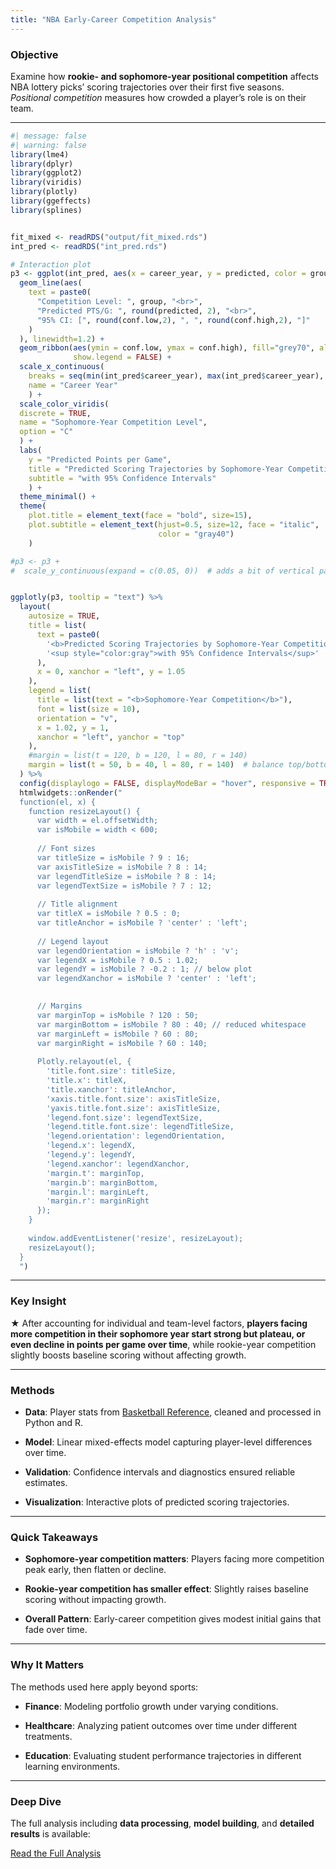 ```yaml
---
title: "NBA Early-Career Competition Analysis"
---
```


### Objective

Examine how **rookie- and sophomore-year positional competition** affects NBA lottery picks' scoring trajectories over their first five seasons. *Positional competition* measures how crowded a player's role is on their team.

------------------------------------------------------------------------

```r
#| message: false
#| warning: false
library(lme4)
library(dplyr)
library(ggplot2)
library(viridis)
library(plotly)
library(ggeffects)
library(splines)


fit_mixed <- readRDS("output/fit_mixed.rds")
int_pred <- readRDS("int_pred.rds")

# Interaction plot
p3 <- ggplot(int_pred, aes(x = career_year, y = predicted, color = group, group=group)) +
  geom_line(aes(
    text = paste0(
      "Competition Level: ", group, "<br>",
      "Predicted PTS/G: ", round(predicted, 2), "<br>",
      "95% CI: [", round(conf.low,2), ", ", round(conf.high,2), "]"
    )
  ), linewidth=1.2) +
  geom_ribbon(aes(ymin = conf.low, ymax = conf.high), fill="grey70", alpha=0.2,
              show.legend = FALSE) +
  scale_x_continuous(
    breaks = seq(min(int_pred$career_year), max(int_pred$career_year), length.out=5),
    name = "Career Year"
    ) +
  scale_color_viridis(
  discrete = TRUE, 
  name = "Sophomore-Year Competition Level",
  option = "C" 
  ) +
  labs(
    y = "Predicted Points per Game",
    title = "Predicted Scoring Trajectories by Sophomore-Year Competition",
    subtitle = "with 95% Confidence Intervals"
    ) +
  theme_minimal() +
  theme(
    plot.title = element_text(face = "bold", size=15),
    plot.subtitle = element_text(hjust=0.5, size=12, face = "italic", 
                                 color = "gray40")
    )

#p3 <- p3 +
#  scale_y_continuous(expand = c(0.05, 0))  # adds a bit of vertical padding


ggplotly(p3, tooltip = "text") %>%
  layout(
    autosize = TRUE,
    title = list(
      text = paste0(
        '<b>Predicted Scoring Trajectories by Sophomore-Year Competition</b><br>',
        '<sup style="color:gray">with 95% Confidence Intervals</sup>'
      ),
      x = 0, xanchor = "left", y = 1.05
    ),
    legend = list(
      title = list(text = "<b>Sophomore-Year Competition</b>"),
      font = list(size = 10),
      orientation = "v",
      x = 1.02, y = 1,
      xanchor = "left", yanchor = "top"
    ),
    #margin = list(t = 120, b = 120, l = 80, r = 140)
    margin = list(t = 50, b = 40, l = 80, r = 140)  # balance top/bottom
  ) %>%
  config(displaylogo = FALSE, displayModeBar = "hover", responsive = TRUE) %>%
  htmlwidgets::onRender("
  function(el, x) {
    function resizeLayout() {
      var width = el.offsetWidth;
      var isMobile = width < 600;
  
      // Font sizes
      var titleSize = isMobile ? 9 : 16;
      var axisTitleSize = isMobile ? 8 : 14;
      var legendTitleSize = isMobile ? 8 : 14;
      var legendTextSize = isMobile ? 7 : 12;
  
      // Title alignment
      var titleX = isMobile ? 0.5 : 0;
      var titleAnchor = isMobile ? 'center' : 'left';
  
      // Legend layout
      var legendOrientation = isMobile ? 'h' : 'v';
      var legendX = isMobile ? 0.5 : 1.02;
      var legendY = isMobile ? -0.2 : 1; // below plot
      var legendXanchor = isMobile ? 'center' : 'left';

  
      // Margins
      var marginTop = isMobile ? 120 : 50;
      var marginBottom = isMobile ? 80 : 40; // reduced whitespace
      var marginLeft = isMobile ? 60 : 80;
      var marginRight = isMobile ? 60 : 140;
  
      Plotly.relayout(el, {
        'title.font.size': titleSize,
        'title.x': titleX,
        'title.xanchor': titleAnchor,
        'xaxis.title.font.size': axisTitleSize,
        'yaxis.title.font.size': axisTitleSize,
        'legend.font.size': legendTextSize,
        'legend.title.font.size': legendTitleSize,
        'legend.orientation': legendOrientation,
        'legend.x': legendX,
        'legend.y': legendY,
        'legend.xanchor': legendXanchor,
        'margin.t': marginTop,
        'margin.b': marginBottom,
        'margin.l': marginLeft,
        'margin.r': marginRight
      });
    }
  
    window.addEventListener('resize', resizeLayout);
    resizeLayout();
  }
  ")

```

------------------------------------------------------------------------

### Key Insight

★ After accounting for individual and team-level factors, **players facing more competition in their sophomore year start strong but plateau, or even decline in points per game over time**, while rookie-year competition slightly boosts baseline scoring without affecting growth.

------------------------------------------------------------------------

### Methods

-   **Data**: Player stats from [Basketball Reference](https://www.basketball-reference.com), cleaned and processed in Python and R.

-   **Model**: Linear mixed-effects model capturing player-level differences over time.

-   **Validation**: Confidence intervals and diagnostics ensured reliable estimates.

-   **Visualization**: Interactive plots of predicted scoring trajectories.

------------------------------------------------------------------------

### Quick Takeaways

-   **Sophomore-year competition matters**: Players facing more competition peak early, then flatten or decline.

-   **Rookie-year competition has smaller effect**: Slightly raises baseline scoring without impacting growth.

-   **Overall Pattern**: Early-career competition gives modest initial gains that fade over time.

------------------------------------------------------------------------

### Why It Matters

The methods used here apply beyond sports:

-   **Finance**: Modeling portfolio growth under varying conditions.

-   **Healthcare**: Analyzing patient outcomes over time under different treatments.

-   **Education**: Evaluating student performance trajectories in different learning environments.

------------------------------------------------------------------------

### Deep Dive

The full analysis including **data processing**, **model building**, and **detailed results** is available:

[Read the Full Analysis](full_analysis.qmd){.btn .btn-primary}
